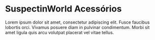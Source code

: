 
<Meta title="Introduction|Welcome" />

# SuspectinWorld Acessórios

Lorem ipsum dolor sit amet, consectetur adipiscing elit. Fusce faucibus lobortis orci. Vivamus posuere diam in pulvinar condimentum. Morbi sit amet ligula quis arcu volutpat placerat vel vitae tellus.
